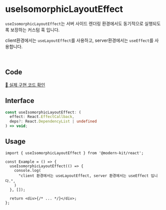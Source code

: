 # useIsomorphicLayoutEffect

`useIsomorphicLayoutEffect`는 서버 사이드 렌더링 환경에서도 동기적으로 실행되도록 보장하는 커스텀 훅 입니다.

client환경에서는 `useLayoutEffect`를 사용하고, server환경에서는 `useEffect`를 사용합니다.

<br />

## Code
[🔗 실제 구현 코드 확인](https://github.com/modern-agile-team/modern-kit/blob/main/packages/react/src/hooks/useIsomorphicLayoutEffect/index.ts)

## Interface
```ts title="typescript"
const useIsomorphicLayoutEffect: (
  effect: React.EffectCallback, 
  deps?: React.DependencyList | undefined
) => void;
```

## Usage
```tsx title="typescript"
import { useIsomorphicLayoutEffect } from '@modern-kit/react';

const Example = () => {
  useIsomorphicLayoutEffect(() => {
    console.log(
      "client 환경에서는 useLayoutEffect, server 환경에서는 useEffect 입니다.",
    )
  }, []);

  return <div>{/* ... */}</div>;
};